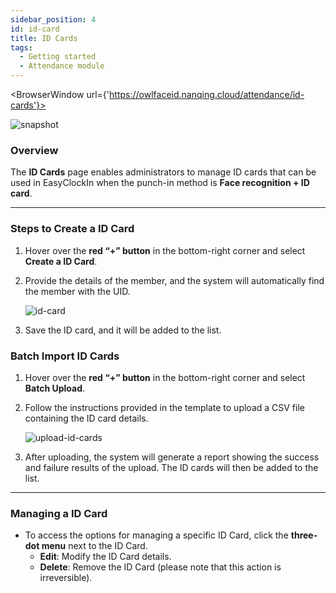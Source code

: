 ```yaml
---
sidebar_position: 4
id: id-card
title: ID Cards
tags:
  - Getting started
  - Attendance module
---
```



<BrowserWindow url={'https://owlfaceid.nanqing.cloud/attendance/id-cards'}>

![snapshot](/assets/attendance/id-cards.png)

</BrowserWindow>

### Overview

The **ID Cards** page enables administrators to manage ID cards that can be used in EasyClockIn when the punch-in method is **Face recognition + ID card**.

---

### Steps to Create a ID Card

1. Hover over the **red “+” button** in the bottom-right corner and select **Create a ID Card**.
2. Provide the details of the member, and the system will automatically find the member with the UID.

   ![id-card](/assets/attendance/id-card.png)

3. Save the ID card, and it will be added to the list.

### Batch Import ID Cards

1. Hover over the **red “+” button** in the bottom-right corner and select **Batch Upload**.
2. Follow the instructions provided in the template to upload a CSV file containing the ID card details.

   ![upload-id-cards](/assets/attendance/upload-id-cards.png)

3. After uploading, the system will generate a report showing the success and failure results of the upload. The ID cards will then be added to the list.

---

### Managing a ID Card

- To access the options for managing a specific ID Card, click the **three-dot menu** next to the ID Card.
  - **Edit**: Modify the ID Card details.
  - **Delete**: Remove the ID Card (please note that this action is irreversible).
